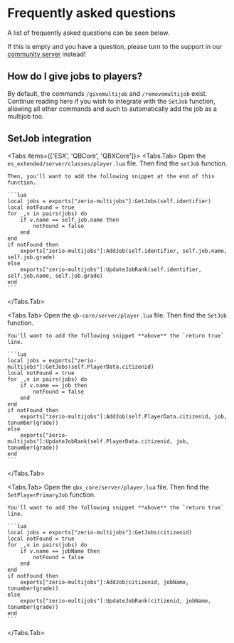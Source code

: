 
# Frequently asked questions

A list of frequently asked questions can be seen below.

If this is empty and you have a question, please turn to the support in our [community server](http://discord.zerio-scripts.com) instead!

## How do I give jobs to players?

By default, the commands `/givemultijob` and `/removemultijob` exist. Continue reading here if you wish to integrate with the `SetJob` function, allowing all other commands and such to automatically add the job as a multijob too.

## SetJob integration

<Tabs items={['ESX', 'QBCore', 'QBXCore']}>
  <Tabs.Tab>
    Open the `es_extended/server/classes/player.lua` file. Then find the `setJob` function.

    Then, you'll want to add the following snippet at the end of this function.

    ```lua
    local jobs = exports["zerio-multijobs"]:GetJobs(self.identifier)
    local notFound = true
    for _,v in pairs(jobs) do
        if v.name == self.job.name then
            notFound = false
        end
    end
    if notFound then
        exports["zerio-multijobs"]:AddJob(self.identifier, self.job.name, self.job.grade)
    else
        exports["zerio-multijobs"]:UpdateJobRank(self.identifier, self.job.name, self.job.grade)
    end
    ```

  </Tabs.Tab>

  <Tabs.Tab>
    Open the `qb-core/server/player.lua` file. Then find the `SetJob` function.

    You'll want to add the following snippet **above** the `return true` line.

    ```lua
    local jobs = exports["zerio-multijobs"]:GetJobs(self.PlayerData.citizenid)
    local notFound = true
    for _,v in pairs(jobs) do
        if v.name == job then
            notFound = false
        end
    end
    if notFound then
        exports["zerio-multijobs"]:AddJob(self.PlayerData.citizenid, job, tonumber(grade))
    else
        exports["zerio-multijobs"]:UpdateJobRank(self.PlayerData.citizenid, job, tonumber(grade))
    end
    ```

  </Tabs.Tab>

  <Tabs.Tab>
    Open the `qbx_core/server/player.lua` file. Then find the `SetPlayerPrimaryJob` function.

    You'll want to add the following snippet **above** the `return true` line.

    ```lua
    local jobs = exports["zerio-multijobs"]:GetJobs(citizenid)
    local notFound = true
    for _,v in pairs(jobs) do
        if v.name == jobName then
            notFound = false
        end
    end
    if notFound then
        exports["zerio-multijobs"]:AddJob(citizenid, jobName, tonumber(grade))
    else
        exports["zerio-multijobs"]:UpdateJobRank(citizenid, jobName, tonumber(grade))
    end
    ```

  </Tabs.Tab>
</Tabs>
